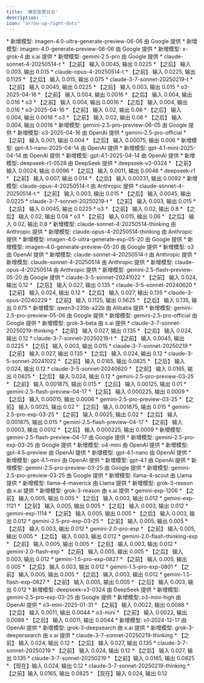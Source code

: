```yaml
---
title: '模型变更日志'
description: ''
icon: "arrow-up-right-dots"
---
```


<Update label="2025-07-10">
* 新增模型: imagen-4.0-ultra-generate-preview-06-06 由 Google 提供
* 新增模型: imagen-4.0-generate-preview-06-06 由 Google 提供
* 新增模型: x-grok-4 由 x.ai 提供
</Update>

<Update label="2025-06-20">
* 新增模型: gemini-2.5-pro 由 Google 提供
* claude-sonnet-4-20250514-t
  * 【之前】 输入 0.0045, 输出 0.0225
  * 【之后】 输入 0.003, 输出 0.015
* claude-opus-4-20250514-t
  * 【之前】 输入 0.0225, 输出 0.1125
  * 【之后】 输入 0.015, 输出 0.075
* claude-3-7-sonnet-20250219-t
  * 【之前】 输入 0.0045, 输出 0.0225
  * 【之后】 输入 0.003, 输出 0.015
* o3-2025-04-16
  * 【之前】 输入 0.004, 输出 0.0016
  * 【之后】 输入 0.004, 输出 0.016
* o3
  * 【之前】 输入 0.004, 输出 0.0016
  * 【之后】 输入 0.004, 输出 0.016
</Update>

<Update label="2025-06-11">
* o3-2025-04-16
  * 【之前】 输入 0.02, 输出 0.08
  * 【之后】 输入 0.004, 输出 0.0016
* o3
  * 【之前】 输入 0.02, 输出 0.08
  * 【之后】 输入 0.004, 输出 0.0016
</Update>

<Update label="2025-06-07">
* 新增模型: gemini-2.5-pro-preview-06-05 由 Google 提供
* 新增模型: o3-2025-04-16 由 OpenAI 提供
* gemini-2.5-pro-official
  * 【之前】 输入 0.001, 输出 0.004
  * 【之后】 输入 0.00075, 输出 0.006
</Update>

<Update label="2025-06-02">
* 新增模型: gpt-4.1-nano-2025-04-14 由 OpenAI 提供
* 新增模型: gpt-4.1-mini-2025-04-14 由 OpenAI 提供
* 新增模型: gpt-4.1-2025-04-14 由 OpenAI 提供
</Update>

<Update label="2025-05-29">
* 新增模型: deepseek-r1-0528 由 DeepSeek 提供
* deepseek-v3-0324
  * 【之前】 输入 0.0024, 输出 0.0096
  * 【之后】 输入 0.0011, 输出 0.0046
* deepseek-r1
  * 【之前】 输入 0.007, 输出 0.014
  * 【之后】 输入 0.00231, 输出 0.0092
</Update>

<Update label="2025-05-28">
* 新增模型: claude-opus-4-20250514-t 由 Anthropic 提供
* claude-sonnet-4-20250514-t
  * 【之前】 输入 0.003, 输出 0.015
  * 【之后】 输入 0.0045, 输出 0.0225
* claude-3-7-sonnet-20250219-t
  * 【之前】 输入 0.003, 输出 0.015
  * 【之后】 输入 0.0045, 输出 0.0225
</Update>

<Update label="2025-05-28">
* o3
  * 【之前】 输入 0.02, 输出 0.8
  * 【之后】 输入 0.02, 输出 0.08
</Update>

<Update label="2025-05-27">
* o3
  * 【之前】 输入 0.015, 输出 0.06
  * 【之后】 输入 0.02, 输出 0.8
</Update>

<Update label="2025-05-27">
* 新增模型: claude-sonnet-4-20250514-thinking 由 Anthropic 提供
* 新增模型: claude-opus-4-20250514-thinking 由 Anthropic 提供
* 新增模型: imagen-4.0-ultra-generate-exp-05-20 由 Google 提供
* 新增模型: imagen-4.0-generate-preview-05-20 由 Google 提供
* 新增模型: o3 由 OpenAI 提供
</Update>

<Update label="2025-05-23">
* 新增模型: claude-sonnet-4-20250514-t 由 Anthropic 提供
* 新增模型: claude-sonnet-4-20250514 由 Anthropic 提供
* 新增模型: claude-opus-4-20250514 由 Anthropic 提供
</Update>

<Update label="2025-05-21">
* 新增模型: gemini-2.5-flash-preview-05-20 由 Google 提供
</Update>

<Update label="2025-05-14">
* claude-3-5-sonnet-20241022
  * 【之前】 输入 0.024, 输出 0.12
  * 【之后】 输入 0.027, 输出 0.135
* claude-3-5-sonnet-20240620
  * 【之前】 输入 0.024, 输出 0.12
  * 【之后】 输入 0.027, 输出 0.135
* claude-3-opus-20240229
  * 【之前】 输入 0.1125, 输出 0.5625
  * 【之后】 输入 0.135, 输出 0.675
</Update>

<Update label="2025-05-12">
* 新增模型: qwen3-235b-a22b 由 Alibaba 提供
* 新增模型: gemini-2.5-pro-preview-05-06 由 Google 提供
* 新增模型: gemini-2.5-pro-official 由 Google 提供
* 新增模型: grok-3-beta 由 x.ai 提供
* claude-3-7-sonnet-20250219-thinking
  * 【之前】 输入 0.027, 输出 0.135
  * 【之后】 输入 0.024, 输出 0.12
* claude-3-7-sonnet-20250219-t
  * 【之前】 输入 0.0045, 输出 0.0225
  * 【之后】 输入 0.003, 输出 0.015
* claude-3-7-sonnet-20250219
  * 【之前】 输入 0.027, 输出 0.135
  * 【之后】 输入 0.024, 输出 0.12
* claude-3-5-sonnet-20241022
  * 【之前】 输入 0.0165, 输出 0.0825
  * 【之后】 输入 0.024, 输出 0.12
* claude-3-5-sonnet-20240620
  * 【之前】 输入 0.0165, 输出 0.0825
  * 【之后】 输入 0.024, 输出 0.12
* gemini-2.5-pro-preview-03-25
  * 【之前】 输入 0.001875, 输出 0.015
  * 【之后】 输入 0.00125, 输出 0.01
* gemini-2.5-flash-preview-04-17
  * 【之前】 输入 0.000225, 输出 0.0009
  * 【之后】 输入 0.00015, 输出 0.0006
</Update>

<Update label="2025-04-25">
* gemini-2.5-pro-preview-03-25
  * 【之前】 输入 0.0025, 输出 0.02
  * 【之后】 输入 0.001875, 输出 0.015
* gemini-2.5-pro-exp-03-25
  * 【之前】 输入 0.0025, 输出 0.02
  * 【之后】 输入 0.001875, 输出 0.015
* gemini-2.5-flash-preview-04-17
  * 【之前】 输入 0.0003, 输出 0.0012
  * 【之后】 输入 0.000225, 输出 0.0009
</Update>

<Update label="2025-04-18">
* 新增模型: gemini-2.5-flash-preview-04-17 由 Google 提供
</Update>

<Update label="2025-04-17">
* 新增模型: gemini-2.5-pro-exp-03-25 由 Google 提供
* 新增模型: o4-mini 由 OpenAI 提供
</Update>

<Update label="2025-04-15">
* 新增模型: gpt-4.5-preview 由 OpenAI 提供
* 新增模型: gpt-4.1-nano 由 OpenAI 提供
* 新增模型: gpt-4.1-mini 由 OpenAI 提供
* 新增模型: gpt-4.1 由 OpenAI 提供
</Update>

<Update label="2025-04-09">
* 新增模型: gemini-2.5-pro-preview-03-25 由 Google 提供
</Update>

<Update label="2025-04-08">
* 新增模型: gemini-2.5-pro-preview-03-25 由 Google 提供
</Update>

<Update label="2025-04-06">
* 新增模型: llama-4-scout 由 Llama 提供
* 新增模型: llama-4-maverick 由 Llama 提供
* 新增模型: grok-3-reason 由 x.ai 提供
</Update>

<Update label="2025-04-06">
* 新增模型: grok-3-reason 由 x.ai 提供
</Update>

<Update label="2025-03-26">
* gemini-exp-1206
  * 【之前】 输入 0.005, 输出 0.005
  * 【之后】 输入 0.003, 输出 0.012
* gemini-exp-1121
  * 【之前】 输入 0.005, 输出 0.005
  * 【之后】 输入 0.003, 输出 0.012
* gemini-exp-1114
  * 【之前】 输入 0.005, 输出 0.005
  * 【之后】 输入 0.003, 输出 0.012
* gemini-2.5-pro-exp-03-25
  * 【之前】 输入 0.005, 输出 0.005
  * 【之后】 输入 0.003, 输出 0.012
* gemini-2.0-pro-exp
  * 【之前】 输入 0.005, 输出 0.005
  * 【之后】 输入 0.003, 输出 0.012
* gemini-2.0-flash-thinking-exp
  * 【之前】 输入 0.005, 输出 0.005
  * 【之后】 输入 0.003, 输出 0.012
* gemini-2.0-flash-exp
  * 【之前】 输入 0.005, 输出 0.005
  * 【之后】 输入 0.003, 输出 0.012
* gemini-1.5-pro-exp-0827
  * 【之前】 输入 0.005, 输出 0.005
  * 【之后】 输入 0.003, 输出 0.012
* gemini-1.5-pro-exp-0801
  * 【之前】 输入 0.005, 输出 0.005
  * 【之后】 输入 0.003, 输出 0.012
* gemini-1.5-flash-exp-0827
  * 【之前】 输入 0.005, 输出 0.005
  * 【之后】 输入 0.003, 输出 0.012
</Update>

<Update label="2025-03-26">
* 新增模型: deepseek-v3-0324 由 DeepSeek 提供
* 新增模型: gemini-2.5-pro-exp-03-25 由 Google 提供
</Update>

<Update label="2025-03-24">
* 新增模型: o3-mini-high 由 OpenAI 提供
* o3-mini-2025-01-31
  * 【之前】 输入 0.0022, 输出 0.0088
  * 【之后】 输入 0.0011, 输出 0.0044
</Update>

<Update label="2025-03-24">
* o3-mini
  * 【之前】 输入 0.0022, 输出 0.0088
  * 【之后】 输入 0.0011, 输出 0.0044
</Update>

<Update label="2025-03-24">
* 新增模型: o1-2024-12-17 由 OpenAI 提供
</Update>

<Update label="2025-03-21">
* 新增模型: grok-3-deepsearch 由 x.ai 提供
* 新增模型: grok-3-deepersearch 由 x.ai 提供
</Update>

<Update label="2025-03-17">
* claude-3-7-sonnet-20250219-thinking
  * 【之前】 输入 0.024, 输出 0.12
  * 【之后】 输入 0.027, 输出 0.135
* claude-3-7-sonnet-20250219
  * 【之前】 输入 0.024, 输出 0.12
  * 【之后】 输入 0.027, 输出 0.135
</Update>

<Update label="2025-03-14">
* claude-3-7-sonnet-20250219
  * 【之前】输入 0.0165, 输出 0.0825
  * 【现在】输入 0.024, 输出 0.12
* claude-3-7-sonnet-20250219-thinking
  * 【之前】输入 0.0165, 输出 0.0825
  * 【现在】输入 0.024, 输出 0.12
</Update>
